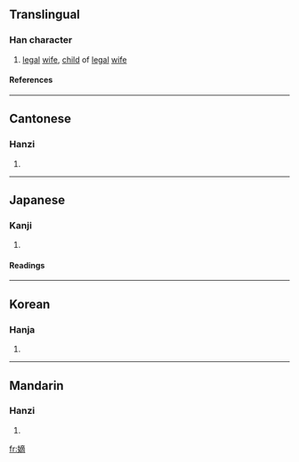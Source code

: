 ==Translingual==
===Han character===
{{Han char|rn=38|rad=女|as=11|sn=14|four=4042<sub>7</sub>|canj=女卜金月 (VYCB)}}
# [[legal]] [[wife]], [[child]] of [[legal]] [[wife]]
====References====
{{Han ref|kx=0270.010|dkj=06656|dj=0537.270|hdz=21078.060|uh=5AE1|ud=23265|bh=B9DE|bd=47582}}

----
==Cantonese==
===Hanzi===
{{yue-hanzi|jyut=|y=dik1}}
# {{defn|Cantonese}}

----
==Japanese==
===Kanji===
{{ja-kanji|grade=c|rs=女11}}
# {{defn|Japanese}} 
====Readings====
{{ja-readings|on=[[ちゃく]] (chaku), [[てき]] (teki)|kun=[[よつぎ]] (yotsugi)}}

----
==Korean==
===Hanja===
{{ko-hanja|hangeul=[[적]]|rv=jeok|mr=chŏk}}
# {{defn|Korean}}

----
==Mandarin==
===Hanzi===
{{cmn-hanzi|pin=[[dí]] ([[di2]])|wg=ti<sup>2</sup>}}
# {{defn|Mandarin}}

[[fr:嫡]]